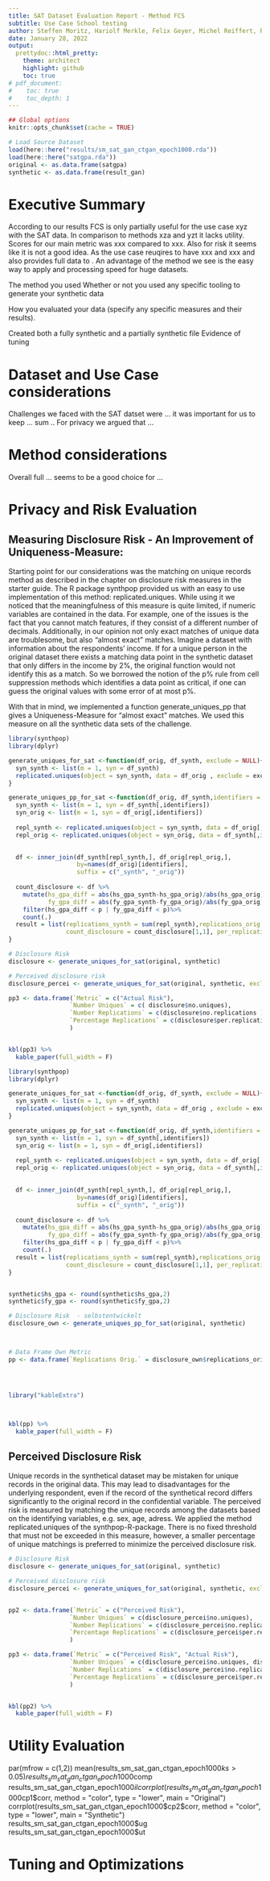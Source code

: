 ```yaml
---
title: SAT Dataset Evaluation Report - Method FCS
subtitle: Use Case School testing
author: Steffen Moritz, Hariolf Merkle, Felix Geyer, Michel Reiffert, Reinhard Tent (DESTATIS)
date: January 28, 2022
output:
  prettydoc::html_pretty:
    theme: architect
    highlight: github
    toc: true
# pdf_document:
#    toc: true
#    toc_depth: 1
---
```





```r
## Global options
knitr::opts_chunk$set(cache = TRUE)
```

```r
# Load Source Dataset
load(here::here("results/sm_sat_gan_ctgan_epoch1000.rda"))
load(here::here("satgpa.rda"))
original <- as.data.frame(satgpa)
synthetic <- as.data.frame(result_gan)
```
# Executive Summary
According to our results FCS is only partially useful for the use case xyz with the SAT data. In comparison to methods xza and yzt it lacks utility. Scores for our main metric was xxx compared to xxx. Also for risk it seems like it is not a good idea. As the use case reuqires to have xxx and xxx and also provides full data to . An advantage of the method we see is the easy way to apply and processing speed for huge datasets.


The method you used
Whether or not you used any specific tooling to generate your synthetic data

How you evaluated your data (specify any specific measures and their results).

Created both a fully synthetic and a partially synthetic file
Evidence of tuning

# Dataset and Use Case considerations
Challenges we faced with the SAT datset were ... it was important for us to keep ... sum ..
For privacy we argued that ...

# Method considerations
Overall full ... seems to be a good choice for ... 

# Privacy and Risk Evaluation

## Measuring Disclosure Risk - An Improvement of Uniqueness-Measure:

Starting point for our considerations was the matching on unique records method as described in the chapter on disclosure risk measures in the starter guide. The R package synthpop provided us with an easy to use implementation of this method: replicated.uniques. While using it we noticed that the meaningfulness of this measure is quite limited, if numeric variables are contained in the data. For example, one of the issues is the fact that you cannot match features, if they consist of a different number of decimals.
Additionally, in our opinion not only exact matches of unique data are troublesome, but also “almost exact” matches. Imagine a dataset with information about the respondents’ income. If for a unique person in the original dataset there exists a matching data point in the synthetic dataset that only differs in the income by 2%, the original function would not identify this as a match. So we borrowed the notion of the p% rule from cell suppression methods which identifies a data point as critical, if one can guess the original values with some error of at most p%.

With that in mind, we implemented a function generate_uniques_pp that gives a Uniqueness-Measure for “almost exact” matches. We used this measure on all the synthetic data sets of the challenge. 

```r
library(synthpop)
library(dplyr)

generate_uniques_for_sat <-function(df_orig, df_synth, exclude = NULL){
  syn_synth <- list(m = 1, syn = df_synth)
  replicated.uniques(object = syn_synth, data = df_orig , exclude = exclude)
}

generate_uniques_pp_for_sat <-function(df_orig, df_synth,identifiers = 1:4 ,  p = 0.05){
  syn_synth <- list(m = 1, syn = df_synth[,identifiers])
  syn_orig <- list(m = 1, syn = df_orig[,identifiers])
  
  repl_synth <- replicated.uniques(object = syn_synth, data = df_orig[,identifiers])$replications
  repl_orig <- replicated.uniques(object = syn_orig, data = df_synth[,identifiers])$replications
  

  df <- inner_join(df_synth[repl_synth,], df_orig[repl_orig,], 
                   by=names(df_orig)[identifiers], 
                   suffix = c("_synth", "_orig"))
  
  count_disclosure <- df %>%
    mutate(hs_gpa_diff = abs(hs_gpa_synth-hs_gpa_orig)/abs(hs_gpa_orig), 
           fy_gpa_diff = abs(fy_gpa_synth-fy_gpa_orig)/abs(fy_gpa_orig) ) %>%
    filter(hs_gpa_diff < p | fy_gpa_diff < p)%>%
    count(.)
  result = list(replications_synth = sum(repl_synth),replications_orig = sum(repl_orig),
                count_disclosure = count_disclosure[1,1], per_replications = 100*count_disclosure[1,1]/nrow(df_synth))
}

# Disclosure Risk
disclosure <- generate_uniques_for_sat(original, synthetic)

# Perceived disclosure risk
disclosure_percei <- generate_uniques_for_sat(original, synthetic, exclude = c("hs_gpa", "fy_gpa") )

pp3 <- data.frame(`Metric` = c("Actual Risk"), 
                 `Number Uniques` = c( disclosure$no.uniques), 
                 `Number Replications` = c(disclosure$no.replications ),  
                 `Percentage Replications` = c(disclosure$per.replications)
                 )


kbl(pp3) %>%
  kable_paper(full_width = F) 
```

```r
library(synthpop)
library(dplyr)

generate_uniques_for_sat <-function(df_orig, df_synth, exclude = NULL){
  syn_synth <- list(m = 1, syn = df_synth)
  replicated.uniques(object = syn_synth, data = df_orig , exclude = exclude)
}

generate_uniques_pp_for_sat <-function(df_orig, df_synth,identifiers = 1:4 ,  p = 0.05){
  syn_synth <- list(m = 1, syn = df_synth[,identifiers])
  syn_orig <- list(m = 1, syn = df_orig[,identifiers])
  
  repl_synth <- replicated.uniques(object = syn_synth, data = df_orig[,identifiers])$replications
  repl_orig <- replicated.uniques(object = syn_orig, data = df_synth[,identifiers])$replications
  

  df <- inner_join(df_synth[repl_synth,], df_orig[repl_orig,], 
                   by=names(df_orig)[identifiers], 
                   suffix = c("_synth", "_orig"))
  
  count_disclosure <- df %>%
    mutate(hs_gpa_diff = abs(hs_gpa_synth-hs_gpa_orig)/abs(hs_gpa_orig), 
           fy_gpa_diff = abs(fy_gpa_synth-fy_gpa_orig)/abs(fy_gpa_orig) ) %>%
    filter(hs_gpa_diff < p | fy_gpa_diff < p)%>%
    count(.)
  result = list(replications_synth = sum(repl_synth),replications_orig = sum(repl_orig),
                count_disclosure = count_disclosure[1,1], per_replications = 100*count_disclosure[1,1]/nrow(df_synth))
}


synthetic$hs_gpa <- round(synthetic$hs_gpa,2)
synthetic$fy_gpa <- round(synthetic$fy_gpa,2)

# Disclosure Risk  - selbstentwickelt
disclosure_own <- generate_uniques_pp_for_sat(original, synthetic)



# Data Frame Own Metric
pp <- data.frame(`Replications Orig.` = disclosure_own$replications_orig, `Replications Synth.` = disclosure_own$replications_synth, `Count Disclosure` = disclosure_own$count_disclosure, `Percentage Disclosure` = disclosure_own$per_replications)




library("kableExtra")



kbl(pp) %>%
  kable_paper(full_width = F) 

```


## Perceived Disclosure Risk
Unique records in the synthetical dataset may be mistaken for unique records in the original data. This may lead to disadvantages for the underlying respondent, even if the record of the synthetical record differs significantly to the original record  in the confidential variable. The perceived risk is measured by matching the unique records among the datasets based on the identifying variables, e.g. sex, age, adress. We applied the method replicated.uniques of the synthpop-R-package. There is no fixed threshold that must not be exceeded in this measure, however, a smaller percentage of unique matchings is preferred to minimize the perceived disclosure risk. 





```r
# Disclosure Risk
disclosure <- generate_uniques_for_sat(original, synthetic)

# Perceived disclosure risk
disclosure_percei <- generate_uniques_for_sat(original, synthetic, exclude = c("hs_gpa", "fy_gpa") )


pp2 <- data.frame(`Metric` = c("Perceived Risk"), 
                 `Number Uniques` = c(disclosure_percei$no.uniques), 
                 `Number Replications` = c(disclosure_percei$no.replications),  
                 `Percentage Replications` = c(disclosure_percei$per.replications)
                 )

pp3 <- data.frame(`Metric` = c("Perceived Risk", "Actual Risk"), 
                 `Number Uniques` = c(disclosure_percei$no.uniques, disclosure$no.uniques), 
                 `Number Replications` = c(disclosure_percei$no.replications,disclosure$no.replications ),  
                 `Percentage Replications` = c(disclosure_percei$per.replications, disclosure$per.replications)
                 )


kbl(pp2) %>%
  kable_paper(full_width = F) 
```



# Utility Evaluation

par(mfrow = c(1,2))
mean(results_sm_sat_gan_ctgan_epoch1000$ks > 0.05)
results_sm_sat_gan_ctgan_epoch1000$comp
results_sm_sat_gan_ctgan_epoch1000$il
corrplot(results_sm_sat_gan_ctgan_epoch1000$cp1$corr, method = "color", type = "lower", main = "Original")
corrplot(results_sm_sat_gan_ctgan_epoch1000$cp2$corr, method = "color", type = "lower", main = "Synthetic")
results_sm_sat_gan_ctgan_epoch1000$ug
results_sm_sat_gan_ctgan_epoch1000$ut


# Tuning and Optimizations